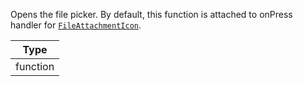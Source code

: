 Opens the file picker. By default, this function is attached to onPress handler for [`FileAttachmentIcon`](/reactnative/core-components/channel#fileattachmenticon).

| Type |
| - |
| function |
